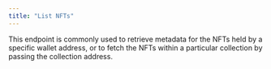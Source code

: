 ```yaml
---
title: "List NFTs"
---
```


This endpoint is commonly used to retrieve metadata for the NFTs held by a specific wallet address, or to fetch the NFTs within a particular collection by passing the collection address.